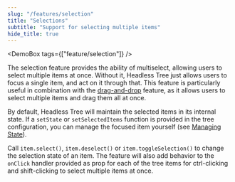 ```yaml
---
slug: "/features/selection"
title: "Selections"
subtitle: "Support for selecting multiple items"
hide_title: true
---
```



<FeaturePageHeader
    title="Selecting Items"
    subtitle="Support for selecting multiple items"
    feature="selection"
/>
<DemoBox tags={["feature/selection"]} />

The selection feature provides the ability of multiselect, allowing users to select multiple items at once.
Without it, Headless Tree just allows users to focus a single item, and act on it through that.
This feature is particularly useful in combination with the [drag-and-drop](/features/dnd) feature, as it allows users to
select multiple items and drag them all at once.

By default, Headless Tree will maintain the selected items in its internal state. If a `setState` or `setSelectedItems`
function is provided in the tree configuration, you can manage the focused item yourself (see [Managing State](/guides/state)).

Call `item.select()`, `item.deselect()` or `item.toggleSelection()` to change the selection state of an item. The feature
will also add behavior to the `onClick` handler provided as prop for each of the tree items for ctrl-clicking and
shift-clicking to select multiple items at once.